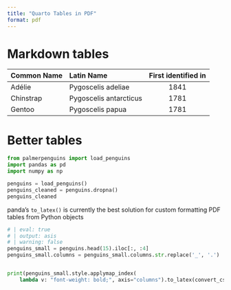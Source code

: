 ```yaml
---
title: "Quarto Tables in PDF"
format: pdf
---
```


# Markdown tables

| Common Name | Latin Name | First identified in |
|---------|:-----|:------:|
| Adélie | Pygoscelis adeliae | 1841 |
| Chinstrap | Pygoscelis antarcticus  | 1781 |
| Gentoo | Pygoscelis papua | 1781 |

# Better tables

```python
from palmerpenguins import load_penguins
import pandas as pd
import numpy as np

penguins = load_penguins()
penguins_cleaned = penguins.dropna()
penguins_cleaned
```

panda's `to_latex()` is currently the best solution for custom formatting PDF tables from Python objects

```python
# | eval: true
# | output: asis
# | warning: false
penguins_small = penguins.head(15).iloc[:, :4]
penguins_small.columns = penguins_small.columns.str.replace('_', '.')


print(penguins_small.style.applymap_index(
    lambda v: "font-weight: bold;", axis="columns").to_latex(convert_css=True))
```

